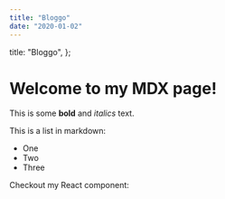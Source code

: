 ```yaml
---
title: "Bloggo"
date: "2020-01-02"
---
```


  title: "Bloggo",
};

# Welcome to my MDX page!

This is some **bold** and _italics_ text.

This is a list in markdown:

- One
- Two
- Three

Checkout my React component:
